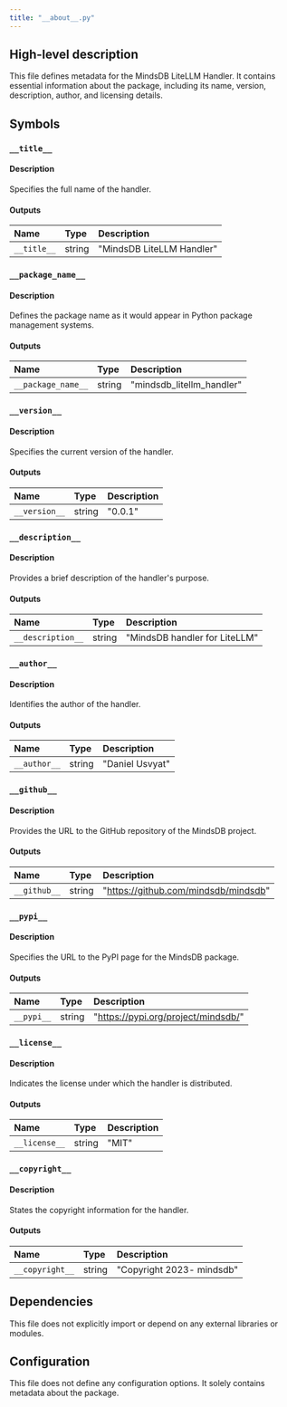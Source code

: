 ```yaml
---
title: "__about__.py"
---
```


## High-level description
This file defines metadata for the MindsDB LiteLLM Handler. It contains essential information about the package, including its name, version, description, author, and licensing details.

## Symbols

### `__title__`
#### Description
Specifies the full name of the handler.

#### Outputs
| Name | Type | Description |
|:-----|:-----|:------------|
| `__title__` | string | "MindsDB LiteLLM Handler" |

### `__package_name__`
#### Description
Defines the package name as it would appear in Python package management systems.

#### Outputs
| Name | Type | Description |
|:-----|:-----|:------------|
| `__package_name__` | string | "mindsdb_litellm_handler" |

### `__version__`
#### Description
Specifies the current version of the handler.

#### Outputs
| Name | Type | Description |
|:-----|:-----|:------------|
| `__version__` | string | "0.0.1" |

### `__description__`
#### Description
Provides a brief description of the handler's purpose.

#### Outputs
| Name | Type | Description |
|:-----|:-----|:------------|
| `__description__` | string | "MindsDB handler for LiteLLM" |

### `__author__`
#### Description
Identifies the author of the handler.

#### Outputs
| Name | Type | Description |
|:-----|:-----|:------------|
| `__author__` | string | "Daniel Usvyat" |

### `__github__`
#### Description
Provides the URL to the GitHub repository of the MindsDB project.

#### Outputs
| Name | Type | Description |
|:-----|:-----|:------------|
| `__github__` | string | "https://github.com/mindsdb/mindsdb" |

### `__pypi__`
#### Description
Specifies the URL to the PyPI page for the MindsDB package.

#### Outputs
| Name | Type | Description |
|:-----|:-----|:------------|
| `__pypi__` | string | "https://pypi.org/project/mindsdb/" |

### `__license__`
#### Description
Indicates the license under which the handler is distributed.

#### Outputs
| Name | Type | Description |
|:-----|:-----|:------------|
| `__license__` | string | "MIT" |

### `__copyright__`
#### Description
States the copyright information for the handler.

#### Outputs
| Name | Type | Description |
|:-----|:-----|:------------|
| `__copyright__` | string | "Copyright 2023- mindsdb" |

## Dependencies
This file does not explicitly import or depend on any external libraries or modules.

## Configuration
This file does not define any configuration options. It solely contains metadata about the package.